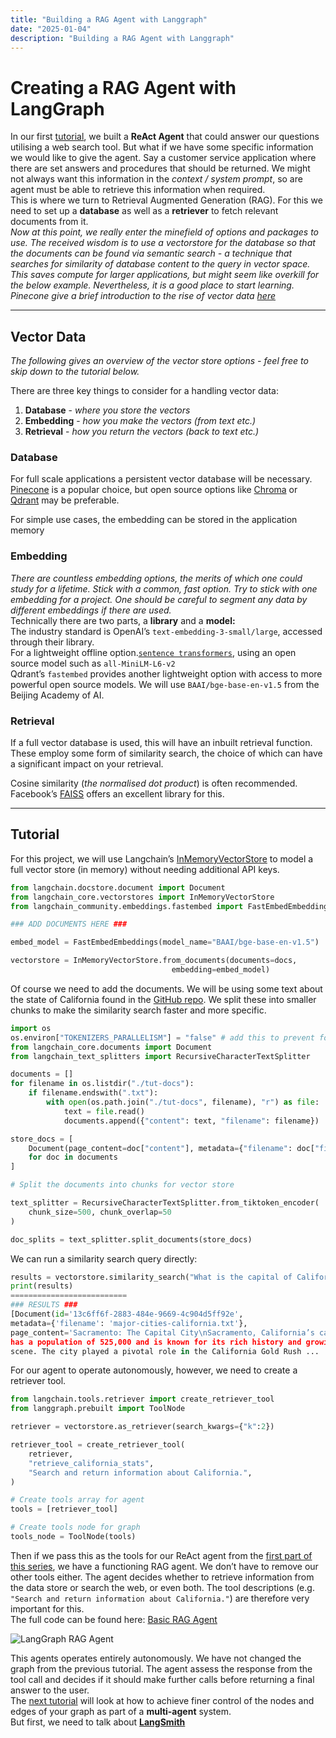 ```yaml
---
title: "Building a RAG Agent with Langgraph"
date: "2025-01-04"
description: "Building a RAG Agent with Langgraph"
---
```


# Creating a RAG Agent with LangGraph

In our first [tutorial](/tutorials/langgraph-agents), we built a **ReAct Agent** that could answer our questions utilising a web search tool. But what if we have some specific information we would like to give the agent. Say a customer service application where there are set answers and procedures that should be returned. We might not always want this information in the *context / system prompt*, so are agent must be able to retrieve this information when required.
<br />
This is where we turn to Retrieval Augmented Generation (RAG). For this we need to set up a **database** as well as a **retriever** to fetch relevant documents from it.
<br />
*Now at this point, we really enter the minefield of options and packages to use. The received wisdom is to use a vectorstore for the database so that the documents can be found via semantic search - a technique that searches for similarity of database content to the query in vector space. This saves compute for larger applications, but might seem like overkill for the below example. Nevertheless, it is a good place to start learning. Pinecone give a brief introduction to the rise of vector data [here](https://www.pinecone.io/blog/rise-vector-data/)*

---

## Vector Data

*The following gives an overview of the vector store options - feel free to skip down to the tutorial below.*

There are three key things to consider for a handling vector data:

1. **Database** - *where you store the vectors*
2. **Embedding** - *how you make the vectors (from text etc.)*
3. **Retrieval** - *how you return the vectors (back to text etc.)*

### Database

For full scale applications a persistent vector database will be necessary. [Pinecone](https://www.pinecone.io/) is a popular choice, but open source options like [Chroma](https://www.trychroma.com/) or [Qdrant](https://qdrant.tech/) may be preferable.

For simple use cases, the embedding  can be stored in the application memory 

### Embedding

*There are countless embedding options, the merits of which one could study for a lifetime. Stick with a common, fast option. Try to stick with one embedding for a project. One should be careful to segment any data by different embeddings if there are used.*
<br />
Technically there are two parts, a **library** and a **model:**
<br />
The industry standard is OpenAI’s `text-embedding-3-small/large`, accessed through their library.
<br />
For a lightweight offline option.[`sentence transformers`](https://sbert.net/), using an open source model such as `all-MiniLM-L6-v2` 
<br />
Qdrant’s `fastembed` provides another lightweight option with access to more powerful open source models. We will use `BAAI/bge-base-en-v1.5` from the Beijing Academy of AI.

### Retrieval

If a full vector database is used, this will have an inbuilt retrieval function. These employ some form of similarity search, the choice of which can have a significant impact on your retrieval.

Cosine similarity (*the normalised dot product*) is often recommended. Facebook’s [FAISS](https://github.com/facebookresearch/faiss) offers an excellent library for this.

---

## Tutorial

For this project, we will use Langchain’s [InMemoryVectorStore](https://python.langchain.com/api_reference/core/vectorstores/langchain_core.vectorstores.in_memory.InMemoryVectorStore.html) to model a full vector store (in memory) without needing additional API keys.

```python
from langchain.docstore.document import Document
from langchain_core.vectorstores import InMemoryVectorStore
from langchain_community.embeddings.fastembed import FastEmbedEmbeddings

### ADD DOCUMENTS HERE ###

embed_model = FastEmbedEmbeddings(model_name="BAAI/bge-base-en-v1.5")

vectorstore = InMemoryVectorStore.from_documents(documents=docs,
                                    embedding=embed_model)
```

Of course we need to add the documents. We will be using some text about the state of California found in the <a href="https://github.com/lchavasse/langgraph-tutorial/tree/51bed31a94a0e36a511063d4fec096a8a87a4388/tut-docs" target="_blank">GitHub repo</a>. We split these into smaller chunks to make the similarity search faster and more specific.

```python
import os
os.environ["TOKENIZERS_PARALLELISM"] = "false" # add this to prevent forking with HF tokenizers
from langchain_core.documents import Document
from langchain_text_splitters import RecursiveCharacterTextSplitter

documents = []
for filename in os.listdir("./tut-docs"):
    if filename.endswith(".txt"):
        with open(os.path.join("./tut-docs", filename), "r") as file:
            text = file.read()
            documents.append({"content": text, "filename": filename})

store_docs = [
    Document(page_content=doc["content"], metadata={"filename": doc["filename"]})
    for doc in documents
]

# Split the documents into chunks for vector store

text_splitter = RecursiveCharacterTextSplitter.from_tiktoken_encoder(
    chunk_size=500, chunk_overlap=50
)

doc_splits = text_splitter.split_documents(store_docs)
```

We can run a similarity search query directly:

```python
results = vectorstore.similarity_search("What is the capital of California?", k=1)
print(results)
==========================
### RESULTS ###
[Document(id='13c6ff6f-2883-484e-9669-4c904d5ff92e',
metadata={'filename': 'major-cities-california.txt'},
page_content='Sacramento: The Capital City\nSacramento, California’s capita
has a population of 525,000 and is known for its rich history and growing arts
scene. The city played a pivotal role in the California Gold Rush ...
```

For our agent to operate autonomously, however, we need to create a retriever tool.

```python
from langchain.tools.retriever import create_retriever_tool
from langgraph.prebuilt import ToolNode

retriever = vectorstore.as_retriever(search_kwargs={"k":2})

retriever_tool = create_retriever_tool(
    retriever,
    "retrieve_california_stats",
    "Search and return information about California.",
)

# Create tools array for agent
tools = [retriever_tool]

# Create tools node for graph
tools_node = ToolNode(tools)
```

Then if we pass this as the tools for our ReAct agent from the [first part of this series](/tutorials/langgraph/react-agent), we have a functioning RAG agent. We don’t have to remove our other tools either. The agent decides whether to retrieve information from the data store or search the web, or even both. The tool descriptions (e.g. `"Search and return information about California."`) are therefore very important for this.
<br />
The full code can be found here: [Basic RAG Agent](https://github.com/lchavasse/langgraph-tutorial/blob/main/basic_rag_agent.py)

![LangGraph RAG Agent](/images/langgraph-tool-agent.png)

This agents operates entirely autonomously. We have not changed the graph from the previous tutorial. The agent assess the response from the tool call and decides if it should make further calls before returning a final answer to the user.
<br />
The [next tutorial](/tutorials/langgraph/multi-agent-system) will look at how to achieve finer control of the nodes and edges of your graph as part of a **multi-agent** system. 
<br />
But first, we need to talk about [**LangSmith**](/tutorials/langgraph/langsmith)